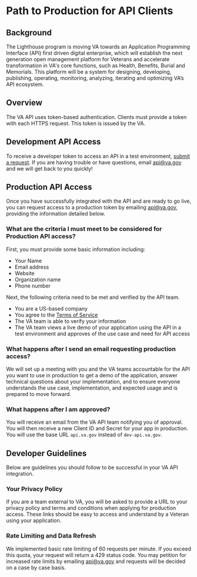 # Path to Production for API Clients

## Background
The Lighthouse program is moving VA towards an Application Programming Interface (API) first driven digital enterprise, which will establish the next generation open management platform for Veterans and accelerate transformation in VA's core functions, such as Health, Benefits, Burial and Memorials. This platform will be a system for designing, developing, publishing, operating, monitoring, analyzing, iterating and optimizing VA’s API ecosystem. 

## Overview 

The VA API uses token-based authentication. Clients must provide a token with each HTTPS request. This token is issued by the VA. 

## Development API Access
To receive a developer token to access an API in a test environment, [submit a request](/apply).  If you are having trouble or have questions, email [api@va.gov](mailto:api@va.gov) and we will get back to you quickly!

## Production API Access
Once you have successfully integrated with the API and are ready to go live, you can request access to a production token by emailing [api@va.gov](mailto:api@va.gov), providing the information detailed below. 

### What are the criteria I must meet to be considered for Production API access?
First, you must provide some basic information including:
- Your Name
- Email address
- Website
- Organization name
- Phone number

Next, the following criteria need to be met and verified by the API team. 

- You are a US-based company
- You agree to the [Terms of Service](/terms-of-service)
- The VA team is able to verify your information 
- The VA team views a live demo of your application using the API in a test environment and approves of the use case and need for API access

### What happens after I send an email requesting production access?
We will set up a meeting with you and the VA teams accountable for the API you want to use in production to get a demo of the application, answer technical questions about your implementation, and to ensure everyone understands the use case, implementation, and expected usage and is prepared to move forward. 

### What happens after I am approved?
You will receive an email from the VA API team notifying you of approval. You will then receive a new Client ID and Secret for your app in production. You will use the base URL `api.va.gov` instead of `dev-api.va.gov`.

## Developer Guidelines
Below are guidelines you should follow to be successful in your VA API integration.

### Your Privacy Policy
If you are a team external to VA, you will be asked to provide a URL to your privacy policy and terms and conditions when applying for production access. These links should be easy to access and understand by a Veteran using your application. 

### Rate Limiting and Data Refresh
We implemented basic rate limiting of 60 requests per minute. If you exceed this quota, your request will return a 429 status code.  You may petition for increased rate limits by emailing [api@va.gov](mailto:api@va.gov) and requests will be decided on a case by case basis. 
